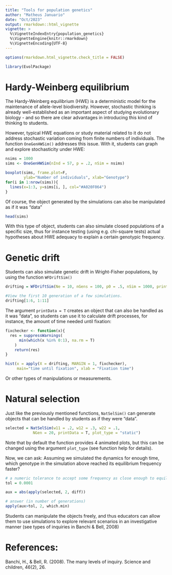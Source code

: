 ```yaml
---
title: "Tools for population genetics"
author: "Matheus Januario"
date: "Oct/2023"
output: rmarkdown::html_vignette
vignette: >
  %\VignetteIndexEntry{population_genetics}
  %\VignetteEngine{knitr::rmarkdown}
  %\VignetteEncoding{UTF-8}
---
```


```r
options(rmarkdown.html_vignette.check_title = FALSE)
```


```r
library(EvolPackage)
```

# Hardy-Weinberg equilibrium

The Hardy-Weinberg equilibrium (HWE) is a deterministic model for the maintenance of allele-level biodiversity. However, stochastic thinking is already well-established as an important aspect of studying evolutionary biology - and so there are clear advantages in introducing this kind of thinking to students.

However, typical HWE equations or study material related to it do not address stochastic variation coming from finite numbers of individuals. The function `OneGenHWSim()` addresses this issue. With it, students can graph and explore stochasticity under HWE:

```r
nsims = 1000
sims <- OneGenHWSim(nInd = 57, p = .2, nSim = nsims)

boxplot(sims, frame.plot=F,
        ylab="Number of individuals", xlab="Genotype")
for(i in 1:nrow(sims)){
  lines(x=1:3, y=sims[i, ], col="#A020F064")  
}
```

Of course, the object generated by the simulations can also be manipulated as if it was "data"

```r
head(sims)
```

With this type of object, students can also simulate closed populations of a specific size, thus for instance testing (using e.g. chi-square tests) actual hypotheses about HWE adequacy to explain a certain genotypic frequency.

# Genetic drift

Students can also simulate genetic drift in Wright-Fisher populations, by using the function `WFDriftSim()`

```r
drifting = WFDriftSim(Ne = 10, nGens = 100, p0 = .5, nSim = 1000, printData = T, plot_type = "static")

#View the first 10 generation of a few simulations.
drifting[1:6, 1:11]
```

The argument `printData = T` creates an object that can also be handled as it was "data", so students can use it to calculate drift processes, for instance, the amount of time needed until fixation:

```r
fixchecker <- function(x){
  res = suppressWarnings(
      min(which(x %in% 0:1), na.rm = T)
    )
    return(res)  
}

hist(x = apply(X = drifting, MARGIN = 1, fixchecker),
     main="time until fixation", xlab = "Fixation time")
```

Or other types of manipulations or measurements.

# Natural selection

Just like the previously mentioned functions, `NatSelSim()` can generate objects that can be handled by students as if they were "data". 

```r
selected = NatSelSim(w11 = .2, w12 = .3, w22 = .1,
            NGen = 20, printData = T, plot_type = "static")
```

Note that by default the function provides 4 animated plots, but this can be changed using the argument `plot_type` (see function help for details).

Now, we can ask: Assuming we simulated the dynamics for enough time, which genotype in the simulation above reached its equilibrium frequency faster?

```r
# a numeric tolerance to accept some frequency as close enough to equilibrium
tol = 0.0001 

aux = abs(apply(selected, 2, diff))

# answer (in number of generations)
apply(aux>tol, 2, which.min)
```

Students can manipulate the objects freely, and thus educators can allow them to use simulations to explore relevant scenarios in an investigative manner (see types of inquiries in Banchi & Bell, 2008)

# References:

Banchi, H., & Bell, R. (2008). The many levels of inquiry. Science and children, 46(2), 26.

